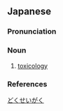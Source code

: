 ==Japanese==
{{wikipedia|lang=ja}}
{{ja-kanjitab|どく|せい|がく|yomi=o}}

===Pronunciation===
{{ja-pron|どくせいがく|acc=3|acc_ref=DJR|y=o}}

===Noun===
{{ja-noun|どくせいがく}}

# [[toxicology]]

===References===
<references/>

[[Category:ja:Toxicology|どくせいがく]]